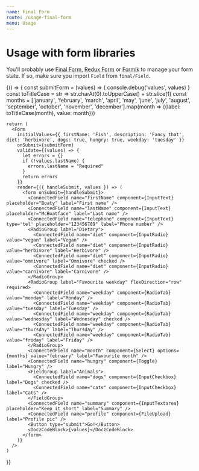 ```yaml
---
name: Final Form
route: /usage-final-form
menu: Usage
---
```




# Usage with form libraries

You'll probably use [Final Form](https://github.com/final-form/react-final-form), [Redux Form](https://github.com/erikras/redux-form) or [Formik](https://github.com/jaredpalmer/formik) to manage your form state. If so, make sure you import `Field` from `final/Field`.

<Playground>
  {() => {
    const submitForm = (values) => {
      console.debug('values', values)
    }
    const toTitleCase = str => str.charAt(0).toUpperCase() + str.slice(1)
    const months = ['january', 'february', 'march', 'april', 'may', 'june', 'july', 'august', 'september', 'october', 'november', 'december'].map(month => ({label: toTitleCase(month), value: month}))

    return (
      <Form
        initialValues={{ firstName: 'Fish', description: 'Fancy that', diet: 'herbivore', dogs: true, hungry: true, weekday: 'tuesday' }}
        onSubmit={submitForm}
        validate={(values) => {
          let errors = {}
          if (!values.lastName) {
            errors.lastName = "Required"
          }
          return errors
        }}
        render={({ handleSubmit, values }) => (
          <form onSubmit={handleSubmit}>
            <ConnectedField name="firstName" component={InputText} placeholder="Boaty" label="First name" />
            <ConnectedField name="lastName" component={InputText} placeholder="McBoatface" label="Last name" />
            <ConnectedField name="telephone" component={InputText} type='tel' placeholder="123456789" label="Phone number" />
            <RadioGroup label="Dietary">
              <ConnectedField name="diet" component={InputRadio} value="vegan" label="Vegan" />
              <ConnectedField name="diet" component={InputRadio} value="herbivore" label="Herbivore" />
              <ConnectedField name="diet" component={InputRadio} value="omnivore" label="Omnivore" checked />
              <ConnectedField name="diet" component={InputRadio} value="carnivore" label="Carnivore" />
            </RadioGroup>
            <RadioGroup label="Favourite weekday" flexDirection="row" required>
              <ConnectedField name="weekday" component={RadioTab} value="monday" label="Monday" />
              <ConnectedField name="weekday" component={RadioTab} value="tuesday" label="Tuesday" />
              <ConnectedField name="weekday" component={RadioTab} value="wednesday" label="Wednesday" checked />
              <ConnectedField name="weekday" component={RadioTab} value="thursday" label="Thursday" />
              <ConnectedField name="weekday" component={RadioTab} value="friday" label="Friday" />
            </RadioGroup>
            <ConnectedField name="month" component={Select} options={months} value="february" label="Favourite month" />
            <ConnectedField name="hungry" component={Toggle} label="Hungry" />
            <FieldGroup label="Animals">
              <ConnectedField name="dogs" component={InputCheckbox} label="Dogs" checked />
              <ConnectedField name="cats" component={InputCheckbox} label="Cats" />
            </FieldGroup>
            <ConnectedField name="summary" component={InputTextarea} placeholder="Keep it short" label="Summary" />
            <ConnectedField name="profile" component={FileUpload} label="Profile pic" />
            <Button type="submit">Go!</Button>
            <DoczCodeBlock>{values}</DoczCodeBlock>
          </form>
        )}
      />
    )

}}

</Playground>
